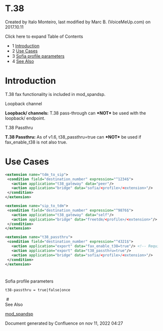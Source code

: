 
# T.38 

 Created by  Italo Monteiro, last modified by  Marc B. (VoiceMeUp.com) on 2017.10.11

Click here to expand Table of Contents

* 1 [Introduction](#introduction)
* 2 [Use Cases](#use-cases)
* 3 [Sofia profile parameters](#--)
* 4 [See Also](#--)

# Introduction

T.38 fax functionality is included in mod\_spandsp.   
  
Loopback channel

**Loopback/ channels:** T.38 pass-through can **\*NOT\*** be used with the loopback/ endpoint.

T.38 Passthru

**T.38 Passthru:** As of v1.6, t38\_passthru=true can **\*NOT\*** be used if fax\_enable\_t38 is not also true.

# Use Cases

```xml
<extension name="tdm_to_sip">
 <condition field="destination_number" expression="^1234$">
   <action application="t38_gateway" data="peer"/>
   <action application="bridge" data="sofia/<profile>/<extension>"/>
 </condition>
</extension>
```

```xml
<extension name="sip_to_tdm">
 <condition field="destination_number" expression="^9876$">
   <action application="t38_gateway" data="self"/>
   <action application="bridge" data="freetdm/<profile>/<extension>"/>
 </condition>
</extension>
```

```xml
<extension name="t38_passthru">
 <condition field="destination_number" expression="^4321$">
   <action application="export" data="fax_enable_t38=true"/> <!-- Required as of v1.6 -->
   <action application="export" data="t38_passthru=true"/>
   <action application="bridge" data="sofia/<profile>/<extension>"/>
 </condition>
</extension>
```

#   
Sofia profile parameters

```xml
t38-passthru = true|false|once
```

 #   
See Also

[mod\_spandsp](../mod_spandsp_6587021.mdx#--)

Document generated by Confluence on nov 11, 2022 04:27
